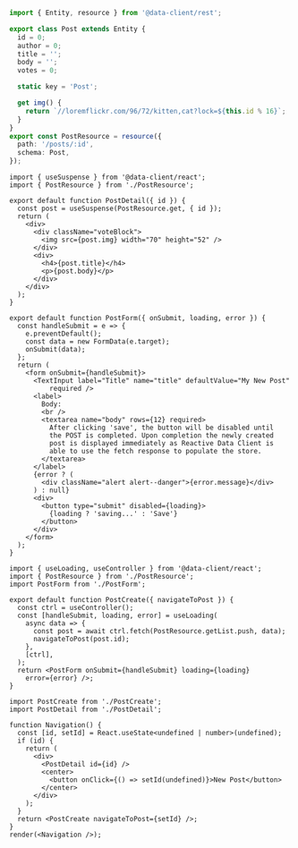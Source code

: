 
<HooksPlayground fixtures={postFixtures} getInitialInterceptorData={getInitialInterceptorData} row>

```ts title="PostResource" collapsed
import { Entity, resource } from '@data-client/rest';

export class Post extends Entity {
  id = 0;
  author = 0;
  title = '';
  body = '';
  votes = 0;

  static key = 'Post';

  get img() {
    return `//loremflickr.com/96/72/kitten,cat?lock=${this.id % 16}`;
  }
}
export const PostResource = resource({
  path: '/posts/:id',
  schema: Post,
});
```

```tsx title="PostDetail" collapsed
import { useSuspense } from '@data-client/react';
import { PostResource } from './PostResource';

export default function PostDetail({ id }) {
  const post = useSuspense(PostResource.get, { id });
  return (
    <div>
      <div className="voteBlock">
        <img src={post.img} width="70" height="52" />
      </div>
      <div>
        <h4>{post.title}</h4>
        <p>{post.body}</p>
      </div>
    </div>
  );
}
```

```tsx title="PostForm" collapsed
export default function PostForm({ onSubmit, loading, error }) {
  const handleSubmit = e => {
    e.preventDefault();
    const data = new FormData(e.target);
    onSubmit(data);
  };
  return (
    <form onSubmit={handleSubmit}>
      <TextInput label="Title" name="title" defaultValue="My New Post"
          required />
      <label>
        Body:
        <br />
        <textarea name="body" rows={12} required>
          After clicking 'save', the button will be disabled until
          the POST is completed. Upon completion the newly created
          post is displayed immediately as Reactive Data Client is
          able to use the fetch response to populate the store.
        </textarea>
      </label>
      {error ? (
        <div className="alert alert--danger">{error.message}</div>
      ) : null}
      <div>
        <button type="submit" disabled={loading}>
          {loading ? 'saving...' : 'Save'}
        </button>
      </div>
    </form>
  );
}
```

```tsx title="PostCreate" {7}
import { useLoading, useController } from '@data-client/react';
import { PostResource } from './PostResource';
import PostForm from './PostForm';

export default function PostCreate({ navigateToPost }) {
  const ctrl = useController();
  const [handleSubmit, loading, error] = useLoading(
    async data => {
      const post = await ctrl.fetch(PostResource.getList.push, data);
      navigateToPost(post.id);
    },
    [ctrl],
  );
  return <PostForm onSubmit={handleSubmit} loading={loading}
    error={error} />;
}
```

```tsx title="Navigation" collapsed
import PostCreate from './PostCreate';
import PostDetail from './PostDetail';

function Navigation() {
  const [id, setId] = React.useState<undefined | number>(undefined);
  if (id) {
    return (
      <div>
        <PostDetail id={id} />
        <center>
          <button onClick={() => setId(undefined)}>New Post</button>
        </center>
      </div>
    );
  }
  return <PostCreate navigateToPost={setId} />;
}
render(<Navigation />);
```

</HooksPlayground>